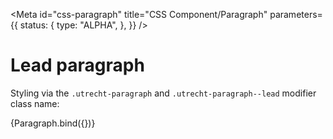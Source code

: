 <!-- @license CC0-1.0 -->


<Meta
  id="css-paragraph"
  title="CSS Component/Paragraph"
  parameters={{
    status: {
      type: "ALPHA",
    },
  }}
/>

# Lead paragraph

Styling via the `.utrecht-paragraph` and `.utrecht-paragraph--lead` modifier class name:

<Canvas>
  <Story
    name="--lead"
    args={{
      lead: true,
      textContent:
        "Lorem ipsum dolor sit amet, consectetur adipiscing elit, sed do eiusmod tempor incididunt ut labore et dolore magna aliqua. Ut enim ad minim veniam, quis nostrud exercitation ullamco laboris nisi ut aliquip ex ea commodo consequat. Duis aute irure dolor in reprehenderit in voluptate velit esse cillum dolore eu fugiat nulla pariatur. Excepteur sint occaecat cupidatat non proident, sunt in culpa qui officia deserunt mollit anim id est laborum.",
    }}
  >
    {Paragraph.bind({})}
  </Story>
</Canvas>
